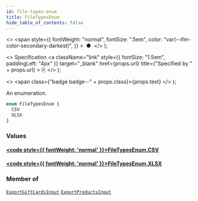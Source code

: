 ```yaml
---
id: file-types-enum
title: FileTypesEnum
hide_table_of_contents: false
---
```


  <>
    <span
      style={{
        fontWeight: "normal",
        fontSize: ".5em",
        color: "var(--ifm-color-secondary-darkest)",
      }}
    >
      &nbsp;●&nbsp;
    </span>
  </>
);

  <>
    Specification
    <a
      className="link"
      style={{ fontSize: "1.5em", paddingLeft: "4px" }}
      target="\_blank"
      href={props.url}
      title={"Specified by " + props.url}
    >
      ⎘
    </a>
  </>
);

  <>
    <span class={"badge badge--" + props.class}>{props.text}</span>
  </>
);

An enumeration.

```graphql
enum FileTypesEnum {
  CSV
  XLSX
}
```

### Values

#### [<code style={{ fontWeight: 'normal' }}>FileTypesEnum.<b>CSV</b></code>](#)

>

#### [<code style={{ fontWeight: 'normal' }}>FileTypesEnum.<b>XLSX</b></code>](#)

>

### Member of

[`ExportGiftCardsInput`](../../../developer/api-reference/inputs/export-gift-cards-input) <Badge class="secondary" text="input"/><Bullet />[`ExportProductsInput`](../../../developer/api-reference/inputs/export-products-input) <Badge class="secondary" text="input"/>
